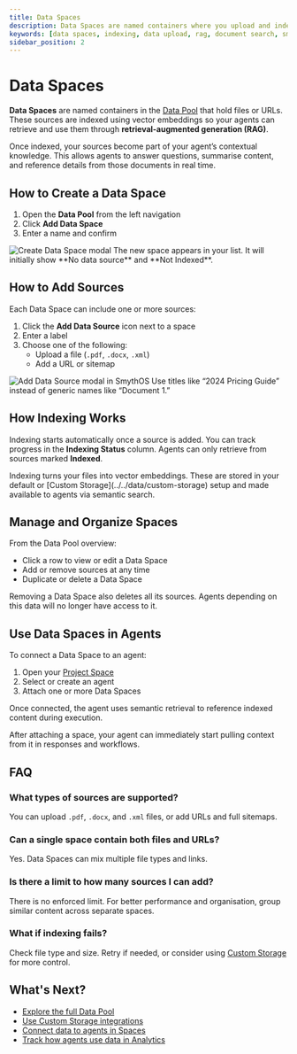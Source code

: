 ```yaml
---
title: Data Spaces
description: Data Spaces are named containers where you upload and index documents or URLs for agents to use as part of their memory.
keywords: [data spaces, indexing, data upload, rag, document search, smythos agent memory, file knowledge base]
sidebar_position: 2
---
```


# Data Spaces

**Data Spaces** are named containers in the [Data Pool](../../data-pool) that hold files or URLs. These sources are indexed using vector embeddings so your agents can retrieve and use them through **retrieval-augmented generation (RAG)**.

<InfoCallout title="What makes Data Spaces useful">
Once indexed, your sources become part of your agent’s contextual knowledge. This allows agents to answer questions, summarise content, and reference details from those documents in real time.
</InfoCallout>

<Spacer size="md" />

## How to Create a Data Space

1. Open the **Data Pool** from the left navigation
2. Click **Add Data Space**
3. Enter a name and confirm

<Image src="/static/docs/img/docs/create-data-space-popup.jpg" alt="Create Data Space modal" caption="Each Data Space represents a dedicated container of searchable documents." />

<SuccessCallout title="Space created">
The new space appears in your list. It will initially show **No data source** and **Not Indexed**.
</SuccessCallout>

<Spacer size="md" />

## How to Add Sources

Each Data Space can include one or more sources:

1. Click the **Add Data Source** icon next to a space
2. Enter a label
3. Choose one of the following:
   - Upload a file (`.pdf`, `.docx`, `.xml`)
   - Add a URL or sitemap

<Image src="/static/docs/img/docs/add-data-source-popup.jpg" alt="Add Data Source modal in SmythOS" caption="Files and links are transformed into searchable vector embeddings." />

<TipCallout title="Label clearly for easier reference">
Use titles like “2024 Pricing Guide” instead of generic names like “Document 1.”
</TipCallout>

<Spacer size="md" />

## How Indexing Works

Indexing starts automatically once a source is added. You can track progress in the **Indexing Status** column. Agents can only retrieve from sources marked **Indexed**.

<InfoCallout title="Behind the scenes">
Indexing turns your files into vector embeddings. These are stored in your default or [Custom Storage](../../data/custom-storage) setup and made available to agents via semantic search.
</InfoCallout>

<Spacer size="md" />

## Manage and Organize Spaces

From the Data Pool overview:

- Click a row to view or edit a Data Space
- Add or remove sources at any time
- Duplicate or delete a Data Space

<WarningCallout title="Deleting a space is permanent">
Removing a Data Space also deletes all its sources. Agents depending on this data will no longer have access to it.
</WarningCallout>

<Spacer size="md" />

## Use Data Spaces in Agents

To connect a Data Space to an agent:

1. Open your [Project Space](../spaces)
2. Select or create an agent
3. Attach one or more Data Spaces

Once connected, the agent uses semantic retrieval to reference indexed content during execution.

<SuccessCallout title="Instant RAG support">
After attaching a space, your agent can immediately start pulling context from it in responses and workflows.
</SuccessCallout>

<Spacer size="md" />

## FAQ

### What types of sources are supported?

You can upload `.pdf`, `.docx`, and `.xml` files, or add URLs and full sitemaps.

### Can a single space contain both files and URLs?

Yes. Data Spaces can mix multiple file types and links.

### Is there a limit to how many sources I can add?

There is no enforced limit. For better performance and organisation, group similar content across separate spaces.

### What if indexing fails?

Check file type and size. Retry if needed, or consider using [Custom Storage](../../data/custom-storage) for more control.

<Spacer size="md" />

## What's Next?

- [Explore the full Data Pool](../../data-pool)
- [Use Custom Storage integrations](../../data/custom-storage)
- [Connect data to agents in Spaces](../spaces)
- [Track how agents use data in Analytics](../../analytics/overview)
